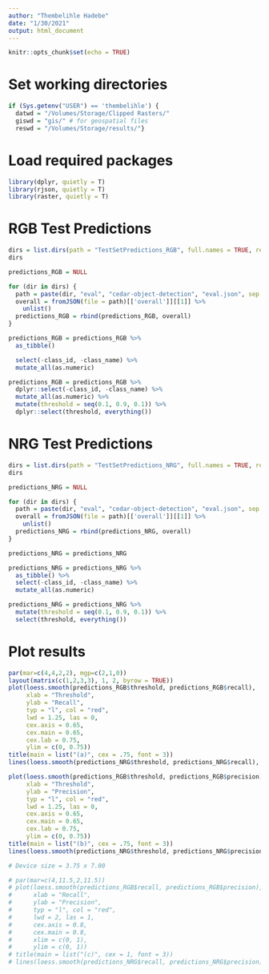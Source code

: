 ```yaml
---
author: "Thembelihle Hadebe"
date: "1/30/2021"
output: html_document
---
```


```r
knitr::opts_chunk$set(echo = TRUE)
```

# Set working directories

```r
if (Sys.getenv("USER") == 'thembelihle') {
  datwd = "/Volumes/Storage/Clipped Rasters/"
  giswd = "gis/" # for geospatial files
  reswd = "/Volumes/Storage/results/"}
```

# Load required packages

```r
library(dplyr, quietly = T)
library(rjson, quietly = T)
library(raster, quietly = T)
```


# RGB Test Predictions

```r
dirs = list.dirs(path = "TestSetPredictions_RGB", full.names = TRUE, recursive = FALSE)
dirs
```

```r
predictions_RGB = NULL

for (dir in dirs) {
  path = paste(dir, "eval", "cedar-object-detection", "eval.json", sep = "/")
  overall = fromJSON(file = path)[['overall']][[1]] %>% 
    unlist()
  predictions_RGB = rbind(predictions_RGB, overall)
}

predictions_RGB = predictions_RGB %>% 
  as_tibble() 

  select(-class_id, -class_name) %>% 
  mutate_all(as.numeric)

predictions_RGB = predictions_RGB %>% 
  dplyr::select(-class_id, -class_name) %>% 
  mutate_all(as.numeric) %>% 
  mutate(threshold = seq(0.1, 0.9, 0.1)) %>% 
  dplyr::select(threshold, everything())
```


# NRG Test Predictions

```r
dirs = list.dirs(path = "TestSetPredictions_NRG", full.names = TRUE, recursive = FALSE)
dirs
```

```r
predictions_NRG = NULL

for (dir in dirs) {
  path = paste(dir, "eval", "cedar-object-detection", "eval.json", sep = "/")
  overall = fromJSON(file = path)[['overall']][[1]] %>% 
    unlist()
  predictions_NRG = rbind(predictions_NRG, overall)
}

predictions_NRG = predictions_NRG

predictions_NRG = predictions_NRG %>% 
  as_tibble() %>% 
  select(-class_id, -class_name) %>% 
  mutate_all(as.numeric)

predictions_NRG = predictions_NRG %>% 
  mutate(threshold = seq(0.1, 0.9, 0.1)) %>% 
  select(threshold, everything())
```


# Plot results

```r
par(mar=c(4,4,2,2), mgp=c(2,1,0))
layout(matrix(c(1,2,3,3), 1, 2, byrow = TRUE))
plot(loess.smooth(predictions_RGB$threshold, predictions_RGB$recall), 
     xlab = "Threshold",
     ylab = "Recall",
     typ = "l", col = "red", 
     lwd = 1.25, las = 0,
     cex.axis = 0.65,
     cex.main = 0.65,
     cex.lab = 0.75,
     ylim = c(0, 0.75))
title(main = list("(a)", cex = .75, font = 3))
lines(loess.smooth(predictions_NRG$threshold, predictions_NRG$recall), lwd = 1.25)

plot(loess.smooth(predictions_RGB$threshold, predictions_RGB$precision),
     xlab = "Threshold",
     ylab = "Precision",
     typ = "l", col = "red", 
     lwd = 1.25, las = 0,
     cex.axis = 0.65,
     cex.main = 0.65,
     cex.lab = 0.75,
     ylim = c(0, 0.75))
title(main = list("(b)", cex = .75, font = 3))
lines(loess.smooth(predictions_NRG$threshold, predictions_NRG$precision), lwd = 1.25)

# Device size = 3.75 x 7.00 

# par(mar=c(4,11.5,2,11.5))
# plot(loess.smooth(predictions_RGB$recall, predictions_RGB$precision), 
#      xlab = "Recall",
#      ylab = "Precision",
#      typ = "l", col = "red", 
#      lwd = 2, las = 1,
#      cex.axis = 0.8,
#      cex.main = 0.8,
#      xlim = c(0, 1),
#      ylim = c(0, 1))
# title(main = list("(c)", cex = 1, font = 3))
# lines(loess.smooth(predictions_NRG$recall, predictions_NRG$precision), lwd = 2)
```
